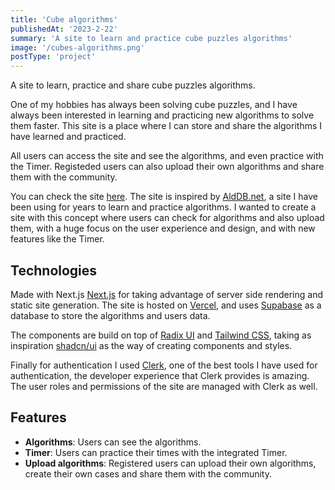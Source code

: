 ```yaml
---
title: 'Cube algorithms'
publishedAt: '2023-2-22'
summary: 'A site to learn and practice cube puzzles algorithms'
image: '/cubes-algorithms.png'
postType: 'project'
---
```


A site to learn, practice and share cube puzzles algorithms.

One of my hobbies has always been solving cube puzzles, and I have always been interested in learning
and practicing new algorithms to solve them faster. This site is a place where I can store and share 
the algorithms I have learned and practiced.

All users can access the site and see the algorithms, and even practice with the Timer. 
Registeded users can also upload their own algorithms and share them with the community.

You can check the site [here](https://cubes.emmanuelbayona.dev/). The site is inspired
by [AldDB.net](http://algdb.net/), a site I have been using for years to learn and practice algorithms. 
I wanted to create a site with this concept where users can check for algorithms and also upload them, with a 
huge focus on the user experience and design, and with new features like the Timer.


## Technologies
Made with Next.js [Next.js](https://nextjs.org/) for taking advantage of server side rendering and static site generation.
The site is hosted on [Vercel](https://vercel.com/), and uses [Supabase](https://supabase.com/) as a database to store the 
algorithms and users data.

The components are build on top of [Radix UI](https://www.radix-ui.com/primitives) and [Tailwind CSS](https://tailwindcss.com/), 
taking as inspiration [shadcn/ui](https://ui.shadcn.com/) as the way of creating components and styles.

Finally for authentication I used [Clerk](https://clerk.com/), one of the best tools I have used for authentication, the developer experience
that Clerk provides is amazing. The user roles and permissions of the site are managed with Clerk as well.

## Features
- **Algorithms**: Users can see the algorithms.
- **Timer**: Users can practice their times with the integrated Timer.
- **Upload algorithms**: Registered users can upload their own algorithms, create their own cases and share them with the community.